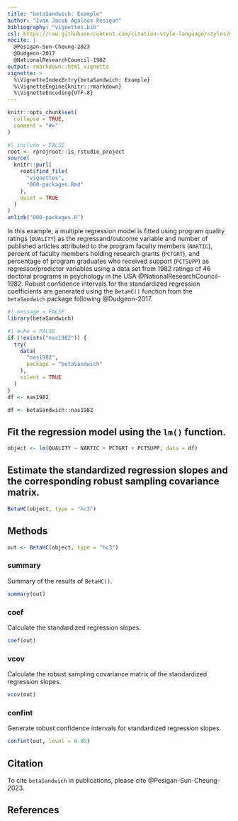 ```yaml
---
title: "betaSandwich: Example"
author: "Ivan Jacob Agaloos Pesigan"
bibliography: "vignettes.bib"
csl: https://raw.githubusercontent.com/citation-style-language/styles/master/apa.csl
nocite: |
  @Pesigan-Sun-Cheung-2023
  @Dudgeon-2017
  @NationalResearchCouncil-1982
output: rmarkdown::html_vignette
vignette: >
  %\VignetteIndexEntry{betaSandwich: Example}
  %\VignetteEngine{knitr::rmarkdown}
  %\VignetteEncoding{UTF-8}
---
```


```r
knitr::opts_chunk$set(
  collapse = TRUE,
  comment = "#>"
)
```

```r
#| include = FALSE
root <- rprojroot::is_rstudio_project
source(
  knitr::purl(
    root$find_file(
      "vignettes",
      "000-packages.Rmd"
    ),
    quiet = TRUE
  )
)
unlink("000-packages.R")
```

In this example, a multiple regression model is fitted
using program quality ratings (`QUALITY`) as the regressand/outcome variable
and number of published articles attributed to the program faculty members (`NARTIC`),
percent of faculty members holding research grants (`PCTGRT`), and
percentage of program graduates who received support (`PCTSUPP`) as regressor/predictor variables
using a data set from 1982 ratings of 46 doctoral programs in psychology in the USA @NationalResearchCouncil-1982.
Robust confidence intervals for the standardized regression coefficients are generated
using the `BetaHC()` function from the `betaSandwich` package following @Dudgeon-2017.

```r
#| message = FALSE
library(betaSandwich)
```

```r
#| echo = FALSE
if (!exists("nas1982")) {
  try(
    data(
      "nas1982",
      package = "betaSandwich"
    ),
    silent = TRUE
  )
}
df <- nas1982
```

```r
df <- betaSandwich::nas1982
```

## Fit the regression model using the `lm()` function.

```r
object <- lm(QUALITY ~ NARTIC + PCTGRT + PCTSUPP, data = df)
```

## Estimate the standardized regression slopes and the corresponding robust sampling covariance matrix.

```r
BetaHC(object, type = "hc3")
```

## Methods

```r
out <- BetaHC(object, type = "hc3")
```

### summary

Summary of the results of `BetaHC()`.

```r
summary(out)
```

### coef

Calculate the standardized regression slopes.

```r
coef(out)
```

### vcov

Calculate the robust sampling covariance matrix of the standardized regression slopes.

```r
vcov(out)
```

### confint

Generate robust confidence intervals for standardized regression slopes.

```r
confint(out, level = 0.95)
```

## Citation

To cite `betaSandwich` in publications, please cite @Pesigan-Sun-Cheung-2023.

## References
